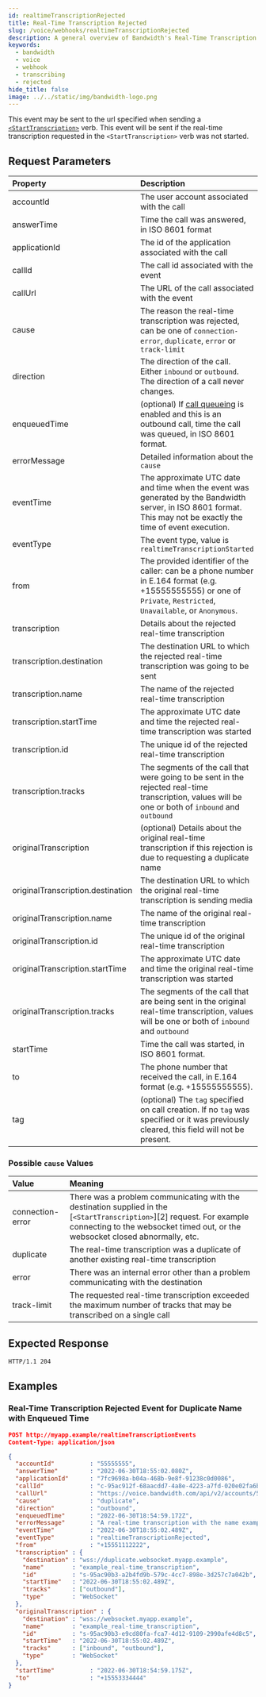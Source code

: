 ```yaml
---
id: realtimeTranscriptionRejected
title: Real-Time Transcription Rejected
slug: /voice/webhooks/realtimeTranscriptionRejected
description: A general overview of Bandwidth's Real-Time Transcription Rejected Webhook
keywords:
  - bandwidth
  - voice
  - webhook
  - transcribing
  - rejected
hide_title: false
image: ../../static/img/bandwidth-logo.png
---
```


This event may be sent to the url specified when sending a [`<StartTranscription>`][1] verb. This event will be sent if the real-time transcription requested in the `<StartTranscription>` verb was not started.

## Request Parameters

| Property                        | Description  |
|:--------------------------------|:-------------|
| accountId                       | The user account associated with the call |
| answerTime                      | Time the call was answered, in ISO 8601 format |
| applicationId                   | The id of the application associated with the call |
| callId                          | The call id associated with the event |
| callUrl                         | The URL of the call associated with the event |
| cause                           | The reason the real-time transcription was rejected, can be one of `connection-error`, `duplicate`, `error` or `track-limit` |
| direction                       | The direction of the call. Either `inbound` or `outbound`. The direction of a call never changes. |
| enqueuedTime                    | (optional) If [call queueing](/apis/voice#operation/createCall/) is enabled and this is an outbound call, time the call was queued, in ISO 8601 format. |
| errorMessage                    | Detailed information about the `cause` |
| eventTime                       | The approximate UTC date and time when the event was generated by the Bandwidth server, in ISO 8601 format. This may not be exactly the time of event execution. |
| eventType                       | The event type, value is `realtimeTranscriptionStarted` |
| from                            | The provided identifier of the caller: can be a phone number in E.164 format (e.g. +15555555555) or one of `Private`, `Restricted`, `Unavailable`, or `Anonymous`. |
| transcription                     | Details about the rejected real-time transcription |
| transcription.destination         | The destination URL to which the rejected real-time transcription was going to be sent |
| transcription.name                | The name of the rejected real-time transcription |
| transcription.startTime           | The approximate UTC date and time the rejected real-time transcription was started |
| transcription.id                  | The unique id of the rejected real-time transcription |
| transcription.tracks              | The segments of the call that were going to be sent in the rejected real-time transcription, values will be one or both of `inbound` and `outbound` |
| originalTranscription             | (optional) Details about the original real-time transcription if this rejection is due to requesting a duplicate name |
| originalTranscription.destination | The destination URL to which the original real-time transcription is sending media |
| originalTranscription.name        | The name of the original real-time transcription |
| originalTranscription.id          | The unique id of the original real-time transcription |
| originalTranscription.startTime   | The approximate UTC date and time the original real-time transcription was started |
| originalTranscription.tracks      | The segments of the call that are being sent in the original real-time transcription, values will be one or both of `inbound` and `outbound` |
| startTime                       | Time the call was started, in ISO 8601 format. |
| to                              | The phone number that received the call, in E.164 format (e.g. +15555555555). |
| tag                             | (optional) The `tag` specified on call creation. If no `tag` was specified or it was previously cleared, this field will not be present. |

### Possible `cause` Values

| Value            | Meaning |
|:-----------------|:-------------------------------------------------------------------------------------------------------------------------------------------------------------------------------------------------|
| connection-error | There was a problem communicating with the destination supplied in the [`<StartTranscription>`][2] request. For example connecting to the websocket timed out, or the websocket closed abnormally, etc. |
| duplicate        | The real-time transcription was a duplicate of another existing real-time transcription |
| error            | There was an internal error other than a problem communicating with the destination |
| track-limit      | The requested real-time transcription exceeded the maximum number of tracks that may be transcribed on a single call |

## Expected Response

```http
HTTP/1.1 204
```

## Examples

### Real-Time Transcription Rejected Event for Duplicate Name with Enqueued Time

```json
POST http://myapp.example/realtimeTranscriptionEvents
Content-Type: application/json

{
  "accountId"          : "55555555",
  "answerTime"         : "2022-06-30T18:55:02.080Z",
  "applicationId"      : "7fc9698a-b04a-468b-9e8f-91238c0d0086",
  "callId"             : "c-95ac912f-68aacdd7-4a8e-4223-a7fd-020e02fa6bf2",
  "callUrl"            : "https://voice.bandwidth.com/api/v2/accounts/55555555/calls/c-95ac912f-68aacdd7-4a8e-4223-a7fd-020e02fa6bf2",
  "cause"              : "duplicate",
  "direction"          : "outbound",
  "enqueuedTime"       : "2022-06-30T18:54:59.172Z",
  "errorMessage"       : "A real-time transcription with the name example_real-time_transcription already exists",
  "eventTime"          : "2022-06-30T18:55:02.489Z",
  "eventType"          : "realtimeTranscriptionRejected",
  "from"               : "+15551112222",
  "transcription" : {
    "destination" : "wss://duplicate.websocket.myapp.example",
    "name"        : "example_real-time_transcription",
    "id"          : "s-95ac90b3-a2b4fd9b-579c-4cc7-898e-3d257c7a042b",
    "startTime"   : "2022-06-30T18:55:02.489Z",
    "tracks"      : ["outbound"],
    "type"        : "WebSocket"
  },
  "originalTranscription" : {
    "destination" : "wss://websocket.myapp.example",
    "name"        : "example_real-time_transcription",
    "id"          : "s-95ac90b3-e9cd80fa-fca7-4d12-9109-2990afe4d8c5",
    "startTime"   : "2022-06-30T18:55:02.489Z",
    "tracks"      : ["inbound", "outbound"],
    "type"        : "WebSocket"
  },
  "startTime"          : "2022-06-30T18:54:59.175Z",
  "to"                 : "+15553334444"
}
```

[1]: /docs/voice/bxml/startTranscription
